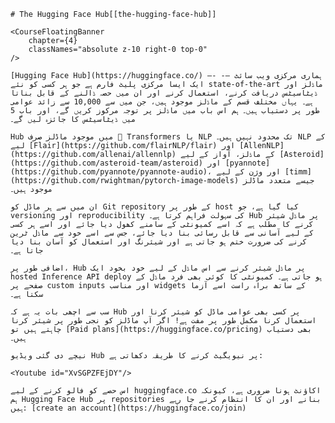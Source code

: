 ```mdx
# The Hugging Face Hub[[the-hugging-face-hub]]

<CourseFloatingBanner
    chapter={4}
    classNames="absolute z-10 right-0 top-0"
/>

[Hugging Face Hub](https://huggingface.co/) –- ہماری مرکزی ویب سائٹ –- ایک ایسا مرکزی پلیٹ فارم ہے جو ہر کسی کو نئے state-of-the-art ماڈلز اور ڈیٹاسیٹس دریافت کرنے، استعمال کرنے اور ان میں حصہ ڈالنے کے قابل بناتا ہے۔ یہاں مختلف قسم کے ماڈلز موجود ہیں، جن میں سے 10,000 سے زائد عوامی طور پر دستیاب ہیں۔ ہم اس باب میں ماڈلز پر توجہ مرکوز کریں گے، اور باب 5 میں ڈیٹاسیٹس کا جائزہ لیں گے۔

Hub میں موجود ماڈلز صرف 🤗 Transformers یا NLP تک محدود نہیں ہیں۔ NLP کے لیے [Flair](https://github.com/flairNLP/flair) اور [AllenNLP](https://github.com/allenai/allennlp) کے ماڈلز، آواز کے لیے [Asteroid](https://github.com/asteroid-team/asteroid) اور [pyannote](https://github.com/pyannote/pyannote-audio)، اور وژن کے لیے [timm](https://github.com/rwightman/pytorch-image-models) جیسے متعدد ماڈلز موجود ہیں۔

ان میں سے ہر ماڈل کو Git repository کے طور پر host کیا گیا ہے، جو versioning اور reproducibility کی سہولت فراہم کرتا ہے۔ Hub پر ماڈل شیئر کرنے کا مطلب ہے کہ اسے کمیونٹی کے سامنے کھول دیا جائے اور اسے ہر کسی کے لیے آسانی سے قابل رسائی بنا دیا جائے، جس سے اسے خود سے ماڈل ٹرین کرنے کی ضرورت ختم ہو جاتی ہے اور شیئرنگ اور استعمال کو آسان بنا دیا جاتا ہے۔

اضافی طور پر، Hub پر ماڈل شیئر کرنے سے اس ماڈل کے لیے خود بخود ایک hosted Inference API deploy ہو جاتی ہے۔ کمیونٹی کا کوئی بھی فرد ماڈل کے صفحے پر custom inputs اور مناسب widgets کے ساتھ براہ راست اسے آزما سکتا ہے۔

سب سے اچھی بات یہ ہے کہ Hub پر کسی بھی عوامی ماڈل کو شیئر کرنا اور استعمال کرنا مکمل طور پر مفت ہے! اگر آپ ماڈلز کو نجی طور پر شیئر کرنا چاہتے ہیں تو [Paid plans](https://huggingface.co/pricing) بھی دستیاب ہیں۔

نیچے دی گئی ویڈیو Hub پر نیویگیٹ کرنے کا طریقہ دکھاتی ہے:

<Youtube id="XvSGPZFEjDY"/>

اس حصے کو فالو کرنے کے لیے huggingface.co اکاؤنٹ ہونا ضروری ہے، کیونکہ ہم Hugging Face Hub پر repositories بنانے اور ان کا انتظام کرنے جا رہے ہیں: [create an account](https://huggingface.co/join)
```